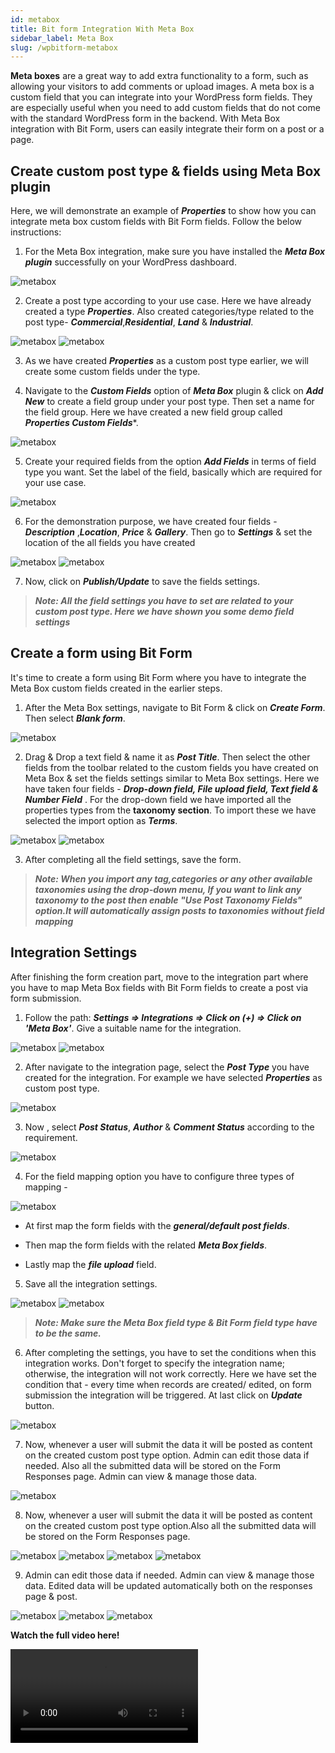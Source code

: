 ```yaml
---
id: metabox
title: Bit form Integration With Meta Box 
sidebar_label: Meta Box
slug: /wpbitform-metabox
---
```


**Meta boxes** are a great way to add extra functionality to a form, such as allowing your visitors to add comments or upload images. A meta box is a custom field that you can integrate into your WordPress form fields. They are especially useful when you need to add custom fields that do not come with the standard WordPress form in the backend.
With Meta Box integration with Bit Form, users can easily integrate their form on a post or a page.

## Create custom post type & fields using Meta Box plugin 
Here, we will demonstrate an example of ***Properties*** to show how you can integrate meta box custom fields with Bit Form fields. Follow the below instructions:

1. For the Meta Box integration, make sure you have installed the ***Meta Box plugin*** successfully on your WordPress dashboard.

 <Image src="Meta-Box/1.Metabox-plugin-Bit-Form" alt="metabox" w="1203" h="400" />

2. Create a post type according to your use case. Here we have already created a type ***Properties***. Also created categories/type related to the post type- ***Commercial***,***Residential***, ***Land*** & ***Industrial***.

 <Image src="Meta-Box/2.Post-Type-Bit-Form" alt="metabox" w="1203" h="300" />

 <Image src="Meta-Box/3.Categories-Bit-Form" alt="metabox" w="1203" h="300" />


3. As we have created ***Properties*** as a custom post type earlier, we will create some custom fields under the type.

4. Navigate to the ***Custom Fields*** option of  ***Meta Box*** plugin & click on ***Add New*** to create a field group under your post type. Then set a name for the field group. Here we have created a new field group called ***Properties Custom Fields****.

 <Image src="Meta-Box/4.Add-New-Field-Group-Bit-Form" alt="metabox" w="1203" h="300" />

5. Create your required fields from the option ***Add Fields*** in terms of field type you want. Set the label of the field, basically which are required for your use case. 

 <Image src="Meta-Box/5.Add-Fields-Bit-Form" alt="metabox" w="1203" h="300" />

6. For the demonstration purpose,  we have created four fields - ***Description*** ,***Location***, ***Price*** & ***Gallery***. Then go to ***Settings*** & set the location of the all fields you have created 

 <Image src="Meta-Box/6.Created-Fields-Bit-Form" alt="metabox" w="1203" h="300" />

 <Image src="Meta-Box/7.Location-Bit-Form" alt="metabox" w="1203" h="300" />

7. Now, click on ***Publish/Update*** to save the fields settings.

> ***Note: All the field settings you have to set are related to your custom post type. Here we have shown you some demo field settings***

## Create a form using Bit Form
It's time to create a form using Bit Form where you have to integrate the Meta Box custom fields created in the earlier steps.

1. After the Meta Box settings, navigate to Bit Form & click on ***Create Form***. Then select ***Blank form***.

 <Image src="Meta-Box/8.Create-Form-Bit-Form" alt="metabox" w="1203" h="300" />

2. Drag & Drop a text field & name it as ***Post Title***. Then select the other fields from the toolbar related to the custom fields you have created on Meta Box & set the fields settings similar to Meta Box settings. Here we have taken four fields - ***Drop-down field, File upload field, Text field & Number Field*** . For the drop-down field we have imported all the properties types from the **taxonomy section**. To import these we have selected the import option as ***Terms***.

 <Image src="Meta-Box/8.1Form-Bit-Form" alt="metabox" w="1203" h="350" />

 <Image src="Meta-Box/9.Import-Taxonomy-Bit-Form" alt="metabox" w="1203" h="350" />

3. After completing all the field settings, save the form.

> ***Note: When you import any tag,categories or any other available taxonomies using the drop-down menu, If you want to link any taxonomy to the post then enable "Use Post Taxonomy Fields" option.It will automatically assign posts to taxonomies without field mapping*** 

## Integration Settings
After finishing the form creation part, move to the integration part where you have to map Meta Box fields with Bit Form fields to create a post via form submission.

1.  Follow the path: ***Settings => Integrations =>  Click on (+) => Click on 'Meta Box'***.  Give a suitable name for the integration.

 <Image src="Meta-Box/10.Settings-to-Integration-Bit-Form" alt="metabox" w="1203" h="350" />

 <Image src="Meta-Box/11.Select-MetaBox-Bit-Form" alt="metabox" w="1203" h="350" />

2. After navigate to the integration page, select the ***Post Type*** you have created for the integration. For example we have selected ***Properties*** as custom post type. 

 <Image src="Meta-Box/12.Select-Post-Type-Bit-Form" alt="metabox" w="1203" h="350" />

3. Now , select ***Post Status***, ***Author*** & ***Comment Status*** according to the requirement.

 <Image src="Meta-Box/13.Select-Other-Bit-Form" alt="metabox" w="1203" h="250" />

4. For the field mapping option you have to configure three types of mapping -

 <Image src="Meta-Box/14.Mapping-Bit-Form" alt="metabox" w="1203" h="350" />

 - At first map the form fields with the ***general/default post fields***.

 - Then map the form fields with the related ***Meta Box fields***.

 - Lastly map the ***file upload*** field. 

5. Save all the integration settings.

 <Image src="Meta-Box/15.Save-Bit-Form" alt="metabox" w="1203" h="300" />

 <Image src="Meta-Box/16.Created-Integration-Bit-Form" alt="metabox" w="1203" h="300" />

 > ***Note: Make sure the Meta Box field type & Bit Form field type have to be the same.***

6. After completing the settings, you have to set the conditions when this integration works. Don't forget to specify the integration name; otherwise, the integration will not work correctly. Here we have set the condition that - every time when records are created/ edited, on form submission the integration will be triggered. At last click on ***Update*** button.

 <Image src="Meta-Box/17.CL-Bit-Form" alt="metabox" w="1203" h="300" />

7. Now, whenever a user will submit the data it will be posted as content on the created custom post type option. Admin can edit those data if needed. Also all the submitted data will be stored on the Form Responses page. Admin can view & manage those data.

 <Image src="Meta-Box/17.CL-Bit-Form" alt="metabox" w="1203" h="300" />

8. Now, whenever a user will submit the data it will be posted as content on the created custom post type option.Also all the submitted data will be stored on the Form Responses page. 

 <Image src="Meta-Box/18.Input-Bit-Form" alt="metabox" w="1203" h="300" />

 <Image src="Meta-Box/19.Post-Bit-Form" alt="metabox" w="1203" h="300" />

 <Image src="Meta-Box/19.1Edit-Page" alt="metabox" w="1203" h="300" /> 

 <Image src="Meta-Box/20. Response-Bit-Form" alt="metabox" w="1203" h="300" />

9. Admin can edit those data if needed. Admin can view & manage those data. Edited data will be updated automatically both on the responses page & post.

 <Image src="Meta-Box/21. Edit-Input-Bit-Form" alt="metabox" w="1203" h="300" /> 

 <Image src="Meta-Box/22. Edit-On-Response-Bit-Form" alt="metabox" w="1203" h="300" />

 <Image src="Meta-Box/23. Edit-On-Post-Bit-Form" alt="metabox" w="1203" h="280" />


**Watch the full video here!**

<Video youtube src="RSXaqSjqttc" />
